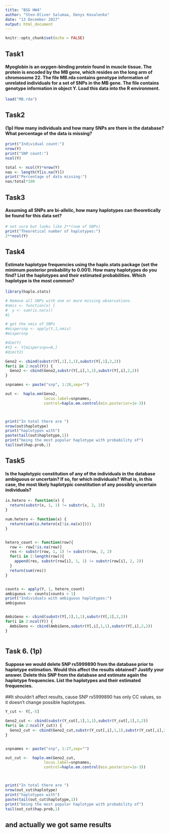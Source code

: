 ```yaml
---
title: "BSG HW4"
author: "Sten-Oliver Salumaa, Denys Kovalenko"
date: "13 December 2017"
output: html_document
---
```


```r
knitr::opts_chunk$set(echo = FALSE)
```

## Task1
#### Myoglobin is an oxygen-binding protein found in muscle tissue. The protein is encoded by the MB gene, which resides on the long arm of chromosome 22. The file MB.rda contains genotype information of unrelated individuals for a set of SNPs in the MB gene. The file contains genotype information in object Y. Load this data into the R environment.

```r
load("MB.rda")
```


## Task2
####  (1p) How many individuals and how many SNPs are there in the database? What percentage of the data is missing? 

```r
print("Individual count:")
nrow(Y)
print("SNP count:")
ncol(Y)

total <- ncol(Y)*nrow(Y)
nas <- length(Y[is.na(Y)])
print("Percentage of data missing:")
nas/total*100
```


## Task3
#### Assuming all SNPs are bi-allelic, how many haplotypes can theoretically be found for this data set?

```r
# not sure but looks like 2**(num of SNPs)
print("Theoretical number of haplotypes:")
2**ncol(Y)
```

## Task4
#### Estimate haplotype frequencies using the haplo.stats package (set the minimum posterior probability to 0.001). How many haplotypes do you find? List the haplotypes and their estimated probabilities. Which haplotype is the most common?

```r
library(haplo.stats)

# Remove all SNPs with one or more missing observations.
#nmis <- function(x) {
#  y <- sum(is.na(x))
#}

# get the nmis of SNPs
#mispersnp <- apply(Y,1,nmis)
#mispersnp

#dim(Y)
#Y2 <- Y[mispersnp==0,]
#dim(Y2)

Geno2 <- cbind(substr(Y[,1],1,1),substr(Y[,1],2,2))
for(i in 2:ncol(Y)) {
  Geno2 <- cbind(Geno2,substr(Y[,i],1,1),substr(Y[,i],2,2))
}

snpnames <- paste("snp", 1:28,sep="")

out <-  haplo.em(Geno2,
                 locus.label=snpnames,
                 control=haplo.em.control(min.posterior=1e-3))



print("In total there are ")
nrow(out$haplotype)
print("haplotypes with")
paste(tail(out$haplotype,1))
print("being the most popular haplotype with probability of")
tail(out$hap.prob,1)

```


## Task5
####  Is the haplotypic constitution of any of the individuals in the database ambiguous or uncertain? If so, for which individuals? What is, in this case, the most likely haplotypic constitution of any possibly uncertain individuals?

```r

is.hetero <- function(x) {
  return(substr(x, 1, 1) != substr(x, 2, 2))
}

num.hetero <- function(x) {
  return(sum(is.hetero(x[!is.na(x)])))
}


hetero_count <- function(row){
  row <- row[!is.na(row)]
  res <- substr(row, 1, 1) != substr(row, 2, 2)
  for(i in 2:length(row)){
    append(res, substr(row[i], 1, 1) != substr(row[i], 2, 2))
  }
  return(sum(res))
}


counts <- apply(Y, 1, hetero_count)
ambiguous <- counts[counts > 1]
print("Individuals with ambiguous haplotypes:")
ambiguous


AmbiGeno <- cbind(substr(Y[,1],1,1),substr(Y[,1],2,2))
for(i in 2:ncol(Y)) {
  AmbiGeno <- cbind(AmbiGeno,substr(Y[,i],1,1),substr(Y[,i],2,2))
}

```

```r


```

## Task 6. (1p)
#### Suppose we would delete SNP rs5999890 from the database prior to haplotype estimation. Would this affect the results obtained? Justify your answer. Delete this SNP from the database and estimate again the haplotype frequencies. List the haplotypes and their estimated frequencies.

##It shouldn't affect results, cause SNP rs5999890 has only CC values, so it doesn't change possible haplotypes.
```r
Y_cut <- Y[,-5]

Geno2_cut <- cbind(substr(Y_cut[,1],1,1),substr(Y_cut[,1],2,2))
for(i in 2:ncol(Y_cut)) {
  Geno2_cut <- cbind(Geno2_cut,substr(Y_cut[,i],1,1),substr(Y_cut[,i],2,2))
}


snpnames <- paste("snp", 1:27,sep="")

out_cut <-  haplo.em(Geno2_cut,
                 locus.label=snpnames,
                 control=haplo.em.control(min.posterior=1e-3))



print("In total there are ")
nrow(out_cut$haplotype)
print("haplotypes with")
paste(tail(out_cut$haplotype,1))
print("being the most popular haplotype with probability of")
tail(out_cut$hap.prob,1)

```
## and actually we got same results

```r


```